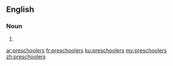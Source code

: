 ==English==

===Noun===
{{head|en|plural}}

# {{plural of|preschooler|lang=en|nocat=1}}

[[ar:preschoolers]]
[[fr:preschoolers]]
[[ku:preschoolers]]
[[my:preschoolers]]
[[zh:preschoolers]]